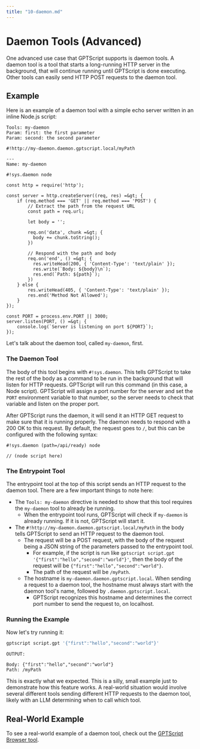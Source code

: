 ```yaml
---
title: "10-daemon.md"
---
```


# Daemon Tools (Advanced)

One advanced use case that GPTScript supports is daemon tools.
A daemon tool is a tool that starts a long-running HTTP server in the background, that will continue running until GPTScript is done executing.
Other tools can easily send HTTP POST requests to the daemon tool.

## Example

Here is an example of a daemon tool with a simple echo server written in an inline Node.js script:

```
Tools: my-daemon
Param: first: the first parameter
Param: second: the second parameter

#!http://my-daemon.daemon.gptscript.local/myPath

---
Name: my-daemon

#!sys.daemon node

const http = require('http');

const server = http.createServer((req, res) =&gt; {
    if (req.method === 'GET' || req.method === 'POST') {
        // Extract the path from the request URL
        const path = req.url;

        let body = '';

        req.on('data', chunk =&gt; {
          body += chunk.toString();
        })

        // Respond with the path and body
        req.on('end', () =&gt; {
          res.writeHead(200, { 'Content-Type': 'text/plain' });
          res.write(`Body: ${body}\n`);
          res.end(`Path: ${path}`);
        })
    } else {
        res.writeHead(405, { 'Content-Type': 'text/plain' });
        res.end('Method Not Allowed');
    }
});

const PORT = process.env.PORT || 3000;
server.listen(PORT, () =&gt; {
    console.log(`Server is listening on port ${PORT}`);
});
```

Let's talk about the daemon tool, called `my-daemon`, first.

### The Daemon Tool

The body of this tool begins with `#!sys.daemon`. This tells GPTScript to take the rest of the body as a command to be
run in the background that will listen for HTTP requests. GPTScript will run this command (in this case, a Node script).
GPTScript will assign a port number for the server and set the `PORT` environment variable to that number, so the
server needs to check that variable and listen on the proper port.

After GPTScript runs the daemon, it will send it an HTTP GET request to make sure that it is running properly.
The daemon needs to respond with a 200 OK to this request.
By default, the request goes to `/`, but this can be configured with the following syntax:

```
#!sys.daemon (path=/api/ready) node

// (node script here)
```

### The Entrypoint Tool

The entrypoint tool at the top of this script sends an HTTP request to the daemon tool.
There are a few important things to note here:

- The `Tools: my-daemon` directive is needed to show that this tool requires the `my-daemon` tool to already be running.
  - When the entrypoint tool runs, GPTScript will check if `my-daemon` is already running. If it is not, GPTScript will start it.
- The `#!http://my-daemon.daemon.gptscript.local/myPath` in the body tells GPTScript to send an HTTP request to the daemon tool.
  - The request will be a POST request, with the body of the request being a JSON string of the parameters passed to the entrypoint tool.
    - For example, if the script is run like `gptscript script.gpt '{"first":"hello","second":"world"}'`, then the body of the request will be `{"first":"hello","second":"world"}`.
    - The path of the request will be `/myPath`.
  - The hostname is `my-daemon.daemon.gptscript.local`. When sending a request to a daemon tool, the hostname must always start with the daemon tool's name, followed by `.daemon.gptscript.local`.
    - GPTScript recognizes this hostname and determines the correct port number to send the request to, on localhost.

### Running the Example

Now let's try running it:

```bash
gptscript script.gpt '{"first":"hello","second":"world"}'
```

```
OUTPUT:

Body: {"first":"hello","second":"world"}
Path: /myPath
```

This is exactly what we expected. This is a silly, small example just to demonstrate how this feature works.
A real-world situation would involve several different tools sending different HTTP requests to the daemon tool,
likely with an LLM determining when to call which tool.

## Real-World Example

To see a real-world example of a daemon tool, check out the [GPTScript Browser tool](https://github.com/gptscript-ai/browser).
